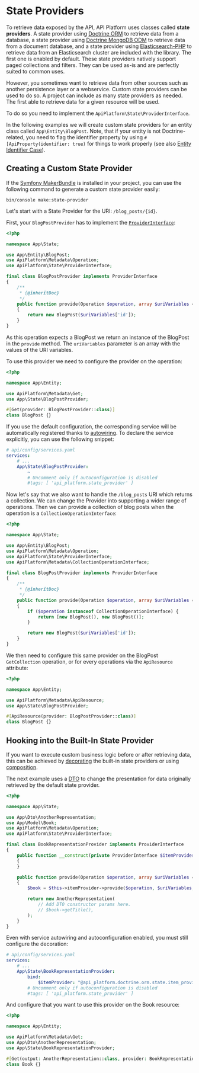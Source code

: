 # State Providers

To retrieve data exposed by the API, API Platform uses classes called **state providers**. A state provider using [Doctrine
ORM](https://www.doctrine-project.org/projects/orm.html) to retrieve data from a database, a state provider using
[Doctrine MongoDB ODM](https://www.doctrine-project.org/projects/mongodb-odm.html) to retrieve data from a document
database, and a state provider using [Elasticsearch-PHP](https://www.elastic.co/guide/en/elasticsearch/client/php-api/current/index.html)
to retrieve data from an Elasticsearch cluster are included with the library. The first one is enabled by default. These
state providers natively support paged collections and filters. They can be used as-is and are perfectly suited to common uses.

However, you sometimes want to retrieve data from other sources such as another persistence layer or a webservice.
Custom state providers can be used to do so. A project can include as many state providers as needed. The first able to
retrieve data for a given resource will be used.

To do so you need to implement the `ApiPlatform\State\ProviderInterface`.

In the following examples we will create custom state providers for an entity class called `App\Entity\BlogPost`.
Note, that if your entity is not Doctrine-related, you need to flag the identifier property by using
`#[ApiProperty(identifier: true)` for things to work properly (see also [Entity Identifier Case](serialization.md#entity-identifier-case)).

## Creating a Custom State Provider

If the [Symfony MakerBundle](https://symfony.com/doc/current/bundles/SymfonyMakerBundle) is installed in your project,
you can use the following command to generate a custom state provider easily:

```console
bin/console make:state-provider
```

Let's start with a State Provider for the URI: `/blog_posts/{id}`.

First, your `BlogPostProvider` has to implement the
[`ProviderInterface`](https://github.com/api-platform/core/blob/main/src/State/ProviderInterface.php):

```php
<?php

namespace App\State;

use App\Entity\BlogPost;
use ApiPlatform\Metadata\Operation;
use ApiPlatform\State\ProviderInterface;

final class BlogPostProvider implements ProviderInterface
{
    /**
     * {@inheritDoc}
     */
    public function provide(Operation $operation, array $uriVariables = [], array $context = [])
    {
        return new BlogPost($uriVariables['id']);
    }
}
```

As this operation expects a BlogPost we return an instance of the BlogPost in the `provide` method.
The `uriVariables` parameter is an array with the values of the URI variables.

To use this provider we need to configure the provider on the operation:

```php
<?php

namespace App\Entity;

use ApiPlatform\Metadata\Get;
use App\State\BlogPostProvider;

#[Get(provider: BlogPostProvider::class)]
class BlogPost {}
```

If you use the default configuration, the corresponding service will be automatically registered thanks to
[autowiring](https://symfony.com/doc/current/service_container/autowiring.html).
To declare the service explicitly, you can use the following snippet:

```yaml
# api/config/services.yaml
services:
    # ...
    App\State\BlogPostProvider:
        ~
        # Uncomment only if autoconfiguration is disabled
        #tags: [ 'api_platform.state_provider' ]
```

Now let's say that we also want to handle the `/blog_posts` URI which returns a collection. We can change the Provider into
supporting a wider range of operations. Then we can provide a collection of blog posts when the operation is a `CollectionOperationInterface`:

```php
<?php

namespace App\State;

use App\Entity\BlogPost;
use ApiPlatform\Metadata\Operation;
use ApiPlatform\State\ProviderInterface;
use ApiPlatform\Metadata\CollectionOperationInterface;

final class BlogPostProvider implements ProviderInterface
{
    /**
     * {@inheritDoc}
     */
    public function provide(Operation $operation, array $uriVariables = [], array $context = [])
    {
        if ($operation instanceof CollectionOperationInterface) {
            return [new BlogPost(), new BlogPost()];
        }

        return new BlogPost($uriVariables['id']);
    }
}
```

We then need to configure this same provider on the BlogPost `GetCollection` operation, or for every operations via the `ApiResource` attribute:

```php
<?php

namespace App\Entity;

use ApiPlatform\Metadata\ApiResource;
use App\State\BlogPostProvider;

#[ApiResource(provider: BlogPostProvider::class)]
class BlogPost {}
```

## Hooking into the Built-In State Provider

If you want to execute custom business logic before or after retrieving data, this can be achieved by [decorating](https://symfony.com/doc/current/service_container/service_decoration.html) the built-in state providers or using [composition](https://en.wikipedia.org/wiki/Object_composition).

The next example uses a [DTO](https://api-platform.com/docs/core/dto/#using-data-transfer-objects-dtos) to change the presentation for data originally retrieved by the default state provider.

```php
<?php

namespace App\State;

use App\Dto\AnotherRepresentation;
use App\Model\Book;
use ApiPlatform\Metadata\Operation;
use ApiPlatform\State\ProviderInterface;

final class BookRepresentationProvider implements ProviderInterface
{
    public function __construct(private ProviderInterface $itemProvider)
    {
    }

    public function provide(Operation $operation, array $uriVariables = [], array $context = []): object|array|null
    {
        $book = $this->itemProvider->provide($operation, $uriVariables, $context);

        return new AnotherRepresentation(
            // Add DTO constructor params here.
            // $book->getTitle(),
        );
    }
}
```

Even with service autowiring and autoconfiguration enabled, you must still configure the decoration:

```yaml
# api/config/services.yaml
services:
    # ...
    App\State\BookRepresentationProvider:
        bind:
            $itemProvider: "@api_platform.doctrine.orm.state.item_provider"
        # Uncomment only if autoconfiguration is disabled
        #tags: [ 'api_platform.state_provider' ]
```

And configure that you want to use this provider on the Book resource:

```php
<?php

namespace App\Entity;

use ApiPlatform\Metadata\Get;
use App\Dto\AnotherRepresentation;
use App\State\BookRepresentationProvider;

#[Get(output: AnotherRepresentation::class, provider: BookRepresentationProvider::class)]
class Book {}
```
